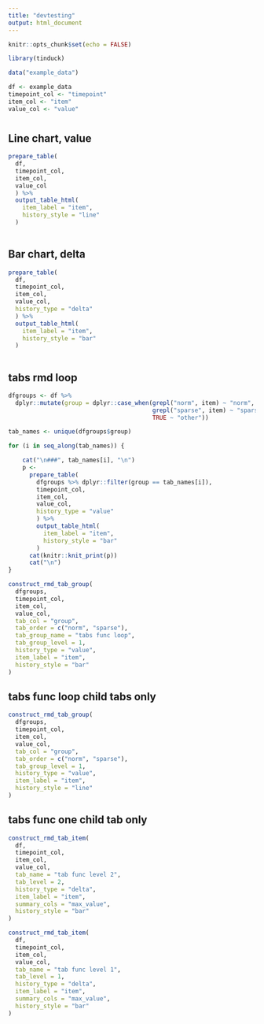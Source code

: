 ```yaml
---
title: "devtesting"
output: html_document
---
```


```r
knitr::opts_chunk$set(echo = FALSE)

library(tinduck)
```

```r
data("example_data")

df <- example_data
timepoint_col <- "timepoint"
item_col <- "item"
value_col <- "value"

```

# {.tabset .tabset-pills}

## Line chart, value

```r
prepare_table(
  df,
  timepoint_col,
  item_col,
  value_col
  ) %>%
  output_table_html(
    item_label = "item",
    history_style = "line"
  )
  
```

## Bar chart, delta

```r
prepare_table(
  df,
  timepoint_col,
  item_col,
  value_col,
  history_type = "delta"
  ) %>%
  output_table_html(
    item_label = "item",
    history_style = "bar"
  )
  
```

## tabs rmd loop {.tabset}

```r
dfgroups <- df %>%
  dplyr::mutate(group = dplyr::case_when(grepl("norm", item) ~ "norm",
                                         grepl("sparse", item) ~ "sparse",
                                         TRUE ~ "other"))
```

```r
tab_names <- unique(dfgroups$group)

for (i in seq_along(tab_names)) {

    cat("\n###", tab_names[i], "\n")
    p <-
      prepare_table(
        dfgroups %>% dplyr::filter(group == tab_names[i]),
        timepoint_col,
        item_col,
        value_col,
        history_type = "value"
        ) %>%
        output_table_html(
          item_label = "item",
          history_style = "bar"
        )
      cat(knitr::knit_print(p))
      cat("\n")
}
```


```r
construct_rmd_tab_group(
  dfgroups,
  timepoint_col,
  item_col,
  value_col,
  tab_col = "group",
  tab_order = c("norm", "sparse"),
  tab_group_name = "tabs func loop",
  tab_group_level = 1,
  history_type = "value",
  item_label = "item",
  history_style = "bar"
)

```

## tabs func loop child tabs only {.tabset}

```r
construct_rmd_tab_group(
  dfgroups,
  timepoint_col,
  item_col,
  value_col,
  tab_col = "group",
  tab_order = c("norm", "sparse"),
  tab_group_level = 1,
  history_type = "value",
  item_label = "item",
  history_style = "line"
)

```

## tabs func one child tab only {.tabset}

```r
construct_rmd_tab_item(
  df,
  timepoint_col,
  item_col,
  value_col,
  tab_name = "tab func level 2",
  tab_level = 2,
  history_type = "delta",
  item_label = "item",
  summary_cols = "max_value",
  history_style = "bar"
)

```

```r
construct_rmd_tab_item(
  df,
  timepoint_col,
  item_col,
  value_col,
  tab_name = "tab func level 1",
  tab_level = 1,
  history_type = "delta",
  item_label = "item",
  summary_cols = "max_value",
  history_style = "bar"
)

```
